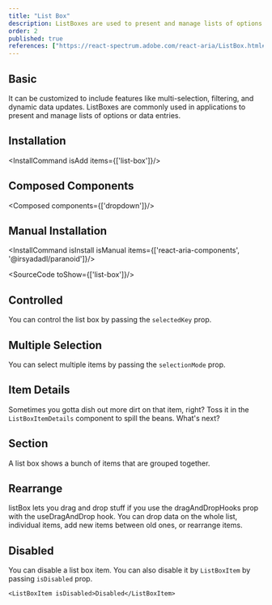 ```yaml
---
title: "List Box"
description: ListBoxes are used to present and manage lists of options or data entries.
order: 2
published: true
references: ["https://react-spectrum.adobe.com/react-aria/ListBox.html#props"]
---
```


## Basic
It can be customized to include features like multi-selection, filtering, and dynamic data updates. ListBoxes are commonly used in applications to present and manage lists of options or data entries.
<How toUse="collections/list-box-demo" />

## Installation
<InstallCommand isAdd items={['list-box']}/>

## Composed Components
<Composed components={['dropdown']}/>

## Manual Installation

<InstallCommand isInstall isManual items={['react-aria-components', '@irsyadadl/paranoid']}/>

<SourceCode toShow={['list-box']}/>

## Controlled
You can control the list box by passing the `selectedKey` prop.
<How toUse="collections/list-box-controlled-demo" />

## Multiple Selection
You can select multiple items by passing the `selectionMode` prop.
<How toUse="collections/list-box-multiple-demo" />

## Item Details
Sometimes you gotta dish out more dirt on that item, right? Toss it in the `ListBoxItemDetails` component to spill the beans. What's next?
<How toUse="collections/list-box-item-details-demo" />

## Section
A list box shows a bunch of items that are grouped together.
<How toUse="collections/list-box-section-demo" />

## Rearrange
listBox lets you drag and drop stuff if you use the dragAndDropHooks prop with the useDragAndDrop hook. You can drop data on the whole list, individual items, add new items between old ones, or rearrange items.
<How toUse="collections/list-box-rearrange-demo" />

## Disabled
You can disable a list box item.
<How toUse="collections/list-box-disabled-demo" />
You can also disable it by `ListBoxItem` by passing `isDisabled` prop.
```tsx
<ListBoxItem isDisabled>Disabled</ListBoxItem>
```
